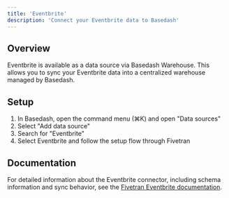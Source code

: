 ```yaml
---
title: 'Eventbrite'
description: 'Connect your Eventbrite data to Basedash'
---
```


## Overview

Eventbrite is available as a data source via Basedash Warehouse. This allows you to sync your Eventbrite data into a centralized warehouse managed by Basedash.

## Setup

1. In Basedash, open the command menu (⌘K) and open "Data sources"
2. Select "Add data source"
3. Search for "Eventbrite"
4. Select Eventbrite and follow the setup flow through Fivetran

## Documentation

For detailed information about the Eventbrite connector, including schema information and sync behavior, see the [Fivetran Eventbrite documentation](https://fivetran.com/docs/connectors/applications/eventbrite).
